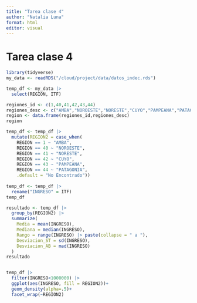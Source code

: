 ```yaml
---
title: "Tarea clase 4"
author: "Natalia Luna"
format: html
editor: visual
---
```


# Tarea clase 4

```r
library(tidyverse)
my_data <- readRDS("/cloud/project/data/datos_indec.rds")

temp_df <- my_data |> 
  select(REGION, ITF)

regiones_id <- c(1,40,41,42,43,44)
regiones_desc <- c("AMBA","NOROESTE","NORESTE","CUYO","PAMPEANA","PATAGONIA")
region <- data.frame(regiones_id,regiones_desc)
region

temp_df <- temp_df |>
  mutate(REGION2 = case_when(
    REGION == 1 ~ "AMBA",
    REGION == 40 ~ "NOROESTE",
    REGION == 41 ~ "NORESTE",
    REGION == 42 ~ "CUYO",
    REGION == 43 ~ "PAMPEANA",
    REGION == 44 ~ "PATAGONIA",
    .default = "No Encontrado"))
  
temp_df <- temp_df |>
  rename("INGRESO" = ITF)
temp_df

resultado <- temp_df |> 
  group_by(REGION2) |> 
  summarize(
    Media = mean(INGRESO),
    Mediana = median(INGRESO),
    Rango = range(INGRESO) |> paste(collapse = " a "),
    Desviacion_ST = sd(INGRESO),
    Desviacion_AB = mad(INGRESO)
  )
resultado


temp_df |> 
  filter(INGRESO<1000000) |> 
  ggplot(aes(INGRESO, fill = REGION2))+
  geom_density(alpha=.5)+
  facet_wrap(~REGION2)

```
